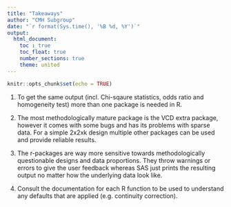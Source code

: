 ```yaml
---
title: "Takeaways"
author: "CMH Subgroup"
date: "`r format(Sys.time(), '%B %d, %Y')`"
output: 
  html_document:
    toc : true
    toc_float: true
    number_sections: true
    theme: united
---
```


```r
knitr::opts_chunk$set(echo = TRUE)
```

1. To get the same output (incl. Chi-sqaure statistics, odds ratio and homogeneity test) more than one package is needed in R.

2. The most methodologically mature package is the VCD extra package, however it comes with some bugs and has its problems with sparse data. For a simple 2x2xk design multiple other packages can be used and provide reliable results. 

3. The r-packages are way more sensitive towards methodologically questionable designs and data proportions. They throw warnings or errors to give the user feedback whereas SAS just prints the resulting output no matter how the underlying data look like. 

4. Consult the documentation for each R function to be used to understand any defaults that are applied (e.g. continuity correction).



